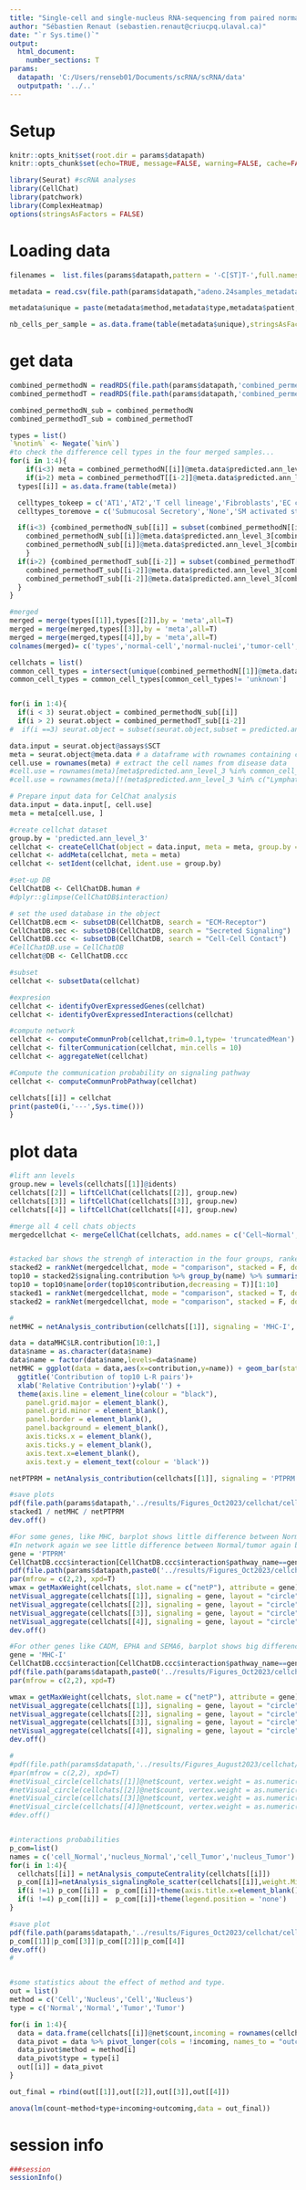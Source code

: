 ---
title: "Single-cell and single-nucleus RNA-sequencing from paired normal-adenocarcinoma lung samples provides both common and discordant biological insights"
author: "Sébastien Renaut (sebastien.renaut@criucpq.ulaval.ca)"
date: "`r Sys.time()`"
output:
  html_document:
    number_sections: T
params:
  datapath: 'C:/Users/renseb01/Documents/scRNA/scRNA/data'
  outputpath: '../..' 
---

# Setup  
```{r, setup,echo=FALSE}
knitr::opts_knit$set(root.dir = params$datapath)
knitr::opts_chunk$set(echo=TRUE, message=FALSE, warning=FALSE, cache=FALSE, cache.lazy=FALSE)
```

```{r, requirements}
library(Seurat) #scRNA analyses
library(CellChat)
library(patchwork)
library(ComplexHeatmap)
options(stringsAsFactors = FALSE)
```

# Loading data  
```{r loading,message  = T, fig.width = 11, fig.height=8,echo=T}  
filenames =  list.files(params$datapath,pattern = '-C[ST]T-',full.names = F)

metadata = read.csv(file.path(params$datapath,"adeno.24samples_metadata.csv"),row.names = 1)

metadata$unique = paste(metadata$method,metadata$type,metadata$patient,sep = '___')

nb_cells_per_sample = as.data.frame(table(metadata$unique),stringsAsFactors = F)
```


# get data
```{r cellchat}
combined_permethodN = readRDS(file.path(params$datapath,'combined_permethod_pertypeN24.rds')) # Cell and Nuclei for Normal samples
combined_permethodT = readRDS(file.path(params$datapath,'combined_permethod_pertypeT24.rds')) # Cell and Nuclei for Tumor samples

combined_permethodN_sub = combined_permethodN
combined_permethodT_sub = combined_permethodT

types = list()
`%notin%` <- Negate(`%in%`)
#to check the difference cell types in the four merged samples...
for(i in 1:4){
    if(i<3) meta = combined_permethodN[[i]]@meta.data$predicted.ann_level_3
    if(i>2) meta = combined_permethodT[[i-2]]@meta.data$predicted.ann_level_3
  types[[i]] = as.data.frame(table(meta))

  celltypes_tokeep = c('AT1','AT2','T cell lineage','Fibroblasts','EC capillary','Macrophages')#,'unknown')
  celltypes_toremove = c('Submucosal Secretory','None','SM activated stress response','Basal','unknown','Lymphatic EC mature') #'Innate lymphoid cell NK',

  if(i<3) {combined_permethodN_sub[[i]] = subset(combined_permethodN[[i]], subset = predicted.ann_level_3 %notin% celltypes_toremove);
    combined_permethodN_sub[[i]]@meta.data$predicted.ann_level_3[combined_permethodN_sub[[i]]@meta.data$predicted.ann_level_3=='Innate lymphoid cell NK'] = 'Lymph. cell NK';
    combined_permethodN_sub[[i]]@meta.data$predicted.ann_level_3[combined_permethodN_sub[[i]]@meta.data$predicted.ann_level_3=='Lymphatic EC differentiating'] = 'Lymph. EC diff.'
    }
  if(i>2) {combined_permethodT_sub[[i-2]] = subset(combined_permethodT[[i-2]], subset = predicted.ann_level_3 %notin% celltypes_toremove);
    combined_permethodT_sub[[i-2]]@meta.data$predicted.ann_level_3[combined_permethodT_sub[[i-2]]@meta.data$predicted.ann_level_3=='Innate lymphoid cell NK'] = 'Lymph. cell NK';
    combined_permethodT_sub[[i-2]]@meta.data$predicted.ann_level_3[combined_permethodT_sub[[i-2]]@meta.data$predicted.ann_level_3=='Lymphatic EC differentiating'] = 'Lymph. EC diff.'
  }
}

#merged
merged = merge(types[[1]],types[[2]],by = 'meta',all=T)
merged = merge(merged,types[[3]],by = 'meta',all=T)
merged = merge(merged,types[[4]],by = 'meta',all=T)
colnames(merged)= c('types','normal-cell','normal-nuclei','tumor-cell','tumor-nuclei')

cellchats = list()
common_cell_types = intersect(unique(combined_permethodN[[1]]@meta.data$predicted.ann_level_3),unique(combined_permethodN[[2]]@meta.data$predicted.ann_level_3))
common_cell_types = common_cell_types[common_cell_types!= 'unknown']


for(i in 1:4){
  if(i < 3) seurat.object = combined_permethodN_sub[[i]]  
  if(i > 2) seurat.object = combined_permethodT_sub[[i-2]]
#  if(i ==3) seurat.object = subset(seurat.object,subset = predicted.ann_level_2 != 'Submucosal Gland')

data.input = seurat.object@assays$SCT
meta = seurat.object@meta.data # a dataframe with rownames containing cell meta data
cell.use = rownames(meta) # extract the cell names from disease data
#cell.use = rownames(meta)[meta$predicted.ann_level_3 %in% common_cell_types] # extract the cell names from disease data
#cell.use = rownames(meta)[!(meta$predicted.ann_level_3 %in% c("Lymphatic EC differentiating",'unknown','None'))] 

# Prepare input data for CelChat analysis
data.input = data.input[, cell.use]
meta = meta[cell.use, ]

#create cellchat dataset
group.by = 'predicted.ann_level_3'
cellchat <- createCellChat(object = data.input, meta = meta, group.by = group.by)
cellchat <- addMeta(cellchat, meta = meta)
cellchat <- setIdent(cellchat, ident.use = group.by)

#set-up DB
CellChatDB <- CellChatDB.human #
#dplyr::glimpse(CellChatDB$interaction)

# set the used database in the object
CellChatDB.ecm <- subsetDB(CellChatDB, search = "ECM-Receptor")
CellChatDB.sec <- subsetDB(CellChatDB, search = "Secreted Signaling")
CellChatDB.ccc <- subsetDB(CellChatDB, search = "Cell-Cell Contact")
#CellChatDB.use = CellChatDB
cellchat@DB <- CellChatDB.ccc

#subset
cellchat <- subsetData(cellchat) 

#expresion
cellchat <- identifyOverExpressedGenes(cellchat)
cellchat <- identifyOverExpressedInteractions(cellchat)

#compute network
cellchat <- computeCommunProb(cellchat,trim=0.1,type= 'truncatedMean')
cellchat <- filterCommunication(cellchat, min.cells = 10)
cellchat <- aggregateNet(cellchat)

#Compute the communication probability on signaling pathway
cellchat <- computeCommunProbPathway(cellchat)

cellchats[[i]] = cellchat 
print(paste0(i,'---',Sys.time()))
}
```


# plot data
```{r plots}
#lift ann levels 
group.new = levels(cellchats[[1]]@idents)
cellchats[[2]] = liftCellChat(cellchats[[2]], group.new)
cellchats[[3]] = liftCellChat(cellchats[[3]], group.new)
cellchats[[4]] = liftCellChat(cellchats[[4]], group.new)

#merge all 4 cell chats objects
mergedcellchat <- mergeCellChat(cellchats, add.names = c('Cell~Normal','Nucleus~Normal','Cell~Tumor','Nucleus~Tumor'),cell.prefix = T)


#stacked bar shows the strengh of interaction in the four groups, ranked based on prevalence in scRNA-seq normal samples.
stacked2 = rankNet(mergedcellchat, mode = "comparison", stacked = F, do.stat = TRUE,return.data = T,comparison = c(1,2,3,4),color.use = c(RColorBrewer::brewer.pal(n = 6, name = "Paired"))[c(1,2,5,6)])
top10 = stacked2$signaling.contribution %>% group_by(name) %>% summarise(contribution = sum(contribution))
top10 = top10$name[order(top10$contribution,decreasing = T)][1:10]
stacked1 = rankNet(mergedcellchat, mode = "comparison", stacked = T, do.stat = TRUE,return.data = F,signaling=top10, comparison = c(1,2,3,4),color.use = c(RColorBrewer::brewer.pal(n = 6, name = "Paired"))[c(1,2,5,6)]) + theme(legend.position = 'right',legend.key.size = unit(0.2,'cm'),legend.text = element_text(size=8))
stacked2 = rankNet(mergedcellchat, mode = "comparison", stacked = F, do.stat = TRUE,return.data = F,signaling=top10, comparison = c(1,2,3,4),color.use = c(RColorBrewer::brewer.pal(n = 6, name = "Paired"))[c(1,2,5,6)]) + theme(legend.position = 'top',legend.key.size = 4)

#
netMHC = netAnalysis_contribution(cellchats[[1]], signaling = 'MHC-I', title = "Contribution of top10 L-R pair",return.data = T) 

data = dataMHC$LR.contribution[10:1,]
data$name = as.character(data$name)
data$name = factor(data$name,levels=data$name)
netMHC = ggplot(data = data,aes(x=contribution,y=name)) + geom_bar(stat='identity') + theme_bw() +
  ggtitle('Contribution of top10 L-R pairs')+
  xlab('Relative Contribution')+ylab('') + 
  theme(axis.line = element_line(colour = "black"),
    panel.grid.major = element_blank(),
    panel.grid.minor = element_blank(),
    panel.border = element_blank(),
    panel.background = element_blank(),
    axis.ticks.x = element_blank(),
    axis.ticks.y = element_blank(),
    axis.text.x=element_blank(),
    axis.text.y = element_text(colour = 'black')) 

netPTPRM = netAnalysis_contribution(cellchats[[1]], signaling = 'PTPRM')

#save plots
pdf(file.path(params$datapath,'../results/Figures_Oct2023/cellchat/cellchat_stacked.pdf'),width = 4,height = 9) 
stacked1 / netMHC / netPTPRM
dev.off()

#For some genes, like MHC, barplot shows little difference between Normal/tumor, big diff between cell/nuclei in the total strength of interactions. 
#In network again we see little difference between Normal/tumor again big difference between cell-nucleus NORMAL.
gene = 'PTPRM'
CellChatDB.ccc$interaction[CellChatDB.ccc$interaction$pathway_name==gene,]
pdf(file.path(params$datapath,paste0('../results/Figures_Oct2023/cellchat/cellchat_',gene,'.pdf')),width = 6,height = 6) 
par(mfrow = c(2,2), xpd=T)
wmax = getMaxWeight(cellchats, slot.name = c("netP"), attribute = gene)
netVisual_aggregate(cellchats[[1]], signaling = gene, layout = "circle", edge.width.max = 10, signaling.name = paste0(gene,'~cell (Normal)'), edge.weight.max = wmax,top=0.1)
netVisual_aggregate(cellchats[[2]], signaling = gene, layout = "circle", edge.width.max = 10, signaling.name = paste0(gene,'~nucleus (Normal)'), edge.weight.max = wmax,top=0.1)
netVisual_aggregate(cellchats[[3]], signaling = gene, layout = "circle", edge.width.max = 10, signaling.name = paste0(gene,'~cell (Tumor)'), edge.weight.max = wmax,top=0.1)
netVisual_aggregate(cellchats[[4]], signaling = gene, layout = "circle", edge.width.max = 10, signaling.name = paste0(gene,'~nucleus (Tumor)'), edge.weight.max = wmax,top=0.1)
dev.off()

#For other genes like CADM, EPHA and SEMA6, barplot shows big difference in nuclei tumor. When looking at network we see a different network topology in the nuclei tumor, which we would have missed with only cell sequencing. With snRNA-seq it is pretty obvious the normal/tumor difference. The CADM cell-cell interaction pathway is comprised of two self-interacting ligand-receptor genes (CADM1 and CADM3), where CADM1 is involved in the formation and maintenance of epithelial structure and both genes are known as tumor suppressor genes in various cancers, including lung  (https://journals.plos.org/plosone/article?id=10.1371/journal.pone.0082894). . Same story for SEMA6 and EPHA, both known to involved in oncogenesis (ref, ref, ref)
gene = 'MHC-I'
CellChatDB.ccc$interaction[CellChatDB.ccc$interaction$pathway_name==gene,]
pdf(file.path(params$datapath,paste0('../results/Figures_Oct2023/cellchat/cellchat_',gene,'.pdf')),width = 6,height = 6) 
par(mfrow = c(2,2), xpd=T)

wmax = getMaxWeight(cellchats, slot.name = c("netP"), attribute = gene)
netVisual_aggregate(cellchats[[1]], signaling = gene, layout = "circle", edge.width.max = 10, signaling.name = paste0(gene,'~cell (Normal)'), edge.weight.max = wmax,top=0.1)
netVisual_aggregate(cellchats[[2]], signaling = gene, layout = "circle", edge.width.max = 10, signaling.name = paste0(gene,'~nucleus (Normal)'), edge.weight.max = wmax,top=0.1)
netVisual_aggregate(cellchats[[3]], signaling = gene, layout = "circle", edge.width.max = 10, signaling.name = paste0(gene,'~cell (Tumor)'), edge.weight.max = wmax,top=0.1)
netVisual_aggregate(cellchats[[4]], signaling = gene, layout = "circle", edge.width.max = 10, signaling.name = paste0(gene,'~nucleus (Tumor)'), edge.weight.max = wmax,top=0.1)
dev.off()

#
#pdf(file.path(params$datapath,'../results/Figures_August2023/cellchat/cellchat_ALL.pdf'),width = 6,height = 6) 
#par(mfrow = c(2,2), xpd=T)
#netVisual_circle(cellchats[[1]]@net$count, vertex.weight = as.numeric(table(cellchats[[1]]@idents)), weight.scale = T, label.edge= F, title.name = "Number of interactions ~ cell (Normal)")
#netVisual_circle(cellchats[[2]]@net$count, vertex.weight = as.numeric(table(cellchats[[2]]@idents)), weight.scale = T, label.edge= F, title.name = "Number of interactions ~ nucleus (Normal)")
#netVisual_circle(cellchats[[3]]@net$count, vertex.weight = as.numeric(table(cellchats[[3]]@idents)), weight.scale = T, label.edge= F, title.name = "Number of interactions ~ cell (Tumor)")
#netVisual_circle(cellchats[[4]]@net$count, vertex.weight = as.numeric(table(cellchats[[4]]@idents)), weight.scale = T, label.edge= F, title.name = "Number of interactions ~ nucleus (Tumor)")
#dev.off()


#interactions probabilities
p_com=list()
names = c('cell_Normal','nucleus_Normal','cell_Tumor','nucleus_Tumor')
for(i in 1:4){
  cellchats[[i]] = netAnalysis_computeCentrality(cellchats[[i]])
  p_com[[i]]=netAnalysis_signalingRole_scatter(cellchats[[i]],weight.MinMax= c(0,700))+ggtitle(names[i])
  if(i !=1) p_com[[i]] =  p_com[[i]]+theme(axis.title.x=element_blank(),axis.title.y=element_blank())
  if(i !=4) p_com[[i]] =  p_com[[i]]+theme(legend.position = 'none')
}

#save plot
pdf(file.path(params$datapath,'../results/Figures_Oct2023/cellchat/cellchat1_com_probs.pdf'),width = 16,height = 4) 
p_com[[1]]|p_com[[3]]|p_com[[2]]|p_com[[4]]
dev.off()
#


#some statistics about the effect of method and type.
out = list()
method = c('Cell','Nucleus','Cell','Nucleus')
type = c('Normal','Normal','Tumor','Tumor')

for(i in 1:4){
  data = data.frame(cellchats[[i]]@net$count,incoming = rownames(cellchats[[i]]@net$count))
  data_pivot = data %>% pivot_longer(cols = !incoming, names_to = "outcoming", values_to = "count")
  data_pivot$method = method[i]
  data_pivot$type = type[i]
  out[[i]] = data_pivot
}

out_final = rbind(out[[1]],out[[2]],out[[3]],out[[4]])

anova(lm(count~method+type+incoming+outcoming,data = out_final))

```




# session info  
```{r session, message= T}
###session
sessionInfo()
```




